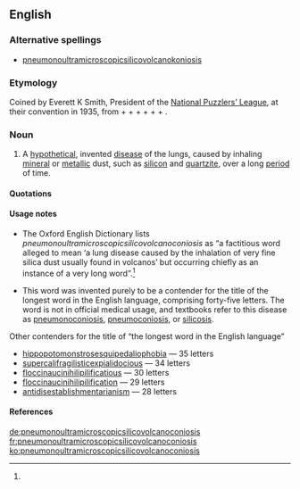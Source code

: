 ==English==

===Alternative spellings===
* [[pneumonoultramicroscopicsilicovolcanokoniosis]]

===Etymology===
Coined by Everett K Smith, President of the [[w:National Puzzlers' League|National Puzzlers’ League]], at their convention in 1935, from {{AGr.}} {{term|πνεύμονος|tr=pneúmonos||of the lung|lang=el}} + {{L.}} {{term|ultra||beyond|lang=la}} + {{E.}} {{term|microscopic|lang=en}} + {{term|silico-|lang=en}} + {{term|volcano|lang=en}} + {{AGr.}} {{term|κόνις|tr=kónis||dust|lang=el}} + {{E.}} {{term|-osis|lang=en}}.



===Noun===
{{en-noun|pneumonoultramicroscopicsilicovolcanoconioses}}

# {{context|nonce}} A [[hypothetical]], invented [[disease]] of the lungs, caused by inhaling [[mineral]] or [[metallic]] dust, such as [[silicon]] and [[quartzite]], over a long [[period]] of time.

====Quotations====
{{seecites}}

====Usage notes====
{{rel-top|Usage notes}}
* The Oxford English Dictionary lists ''pneumonoultramicroscopicsilicovolcanoconiosis'' as “a factitious word alleged to mean ‘a lung disease caused by the inhalation of very fine silica dust usually found in volcanos’ but occurring chiefly as an instance of a very long word”.<ref name="OED-pronstress&usage"/>

* This word was invented purely to be a contender for the title of the longest word in the English language, comprising forty-five letters. The word is not in official medical usage, and textbooks refer to this disease as [[pneumonoconiosis]], [[pneumoconiosis]], or [[silicosis]].

; Other contenders for the title of “the longest word in the English language”
* [[hippopotomonstrosesquipedaliophobia]] — 35 letters
* [[supercalifragilisticexpialidocious]] — 34 letters
* [[floccinaucinihilipilificatious]] — 30 letters
* [[floccinaucinihilipilification]] — 29 letters
* [[antidisestablishmentarianism]] — 28 letters
{{rel-bottom}}

====References====
<references/>

[[de:pneumonoultramicroscopicsilicovolcanoconiosis]]
[[fr:pneumonoultramicroscopicsilicovolcanoconiosis]]
[[ko:pneumonoultramicroscopicsilicovolcanoconiosis]]